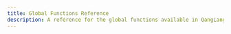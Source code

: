 ---
title: Global Functions Reference
description: A reference for the global functions available in QangLang.
---
